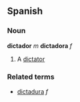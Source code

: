 ==Spanish==
===Noun===
'''dictador''' ''m'' '''dictadora''' ''f''

# A [[dictator]]

===Related terms===
*[[dictadura]] ''f''